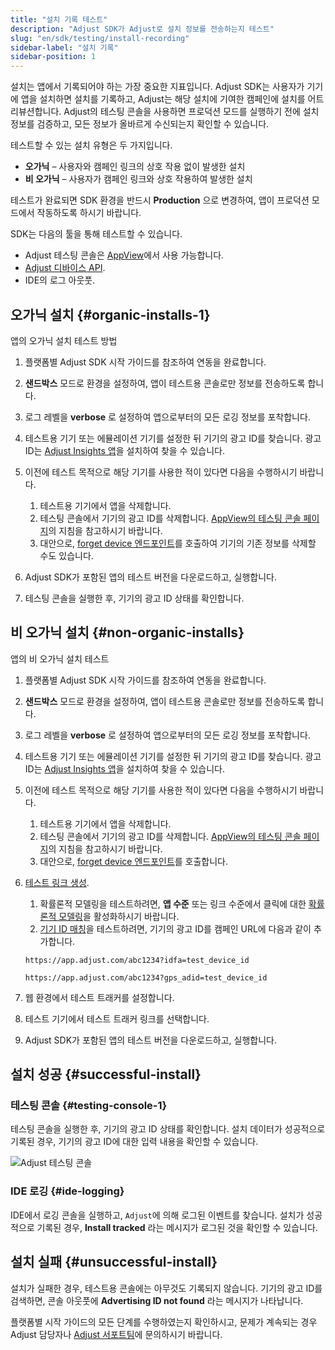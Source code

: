 ```yaml
---
title: "설치 기록 테스트"
description: "Adjust SDK가 Adjust로 설치 정보를 전송하는지 테스트"
slug: "en/sdk/testing/install-recording"
sidebar-label: "설치 기록"
sidebar-position: 1
---
```

설치는 앱에서 기록되어야 하는 가장 중요한 지표입니다. Adjust SDK는 사용자가 기기에 앱을 설치하면 설치를 기록하고,  Adjust는 해당 설치에 기여한 캠페인에 설치를 어트리뷰션합니다. Adjust의 테스팅 콘솔을 사용하면 프로덕션 모드를 실행하기 전에 설치 정보를 검증하고, 모든 정보가 올바르게 수신되는지 확인할 수 있습니다.

테스트할 수 있는 설치 유형은 두 가지입니다.

* **오가닉** – 사용자와 캠페인 링크의 상호 작용 없이 발생한 설치
* **비 오가닉** – 사용자가 캠페인 링크와 상호 작용하여 발생한 설치

<callout type="important"> 

테스트가 완료되면 SDK 환경을 반드시 **Production** 으로 변경하여, 앱이 프로덕션 모드에서 작동하도록 하시기 바랍니다.
</Callout> 

SDK는 다음의 툴을 통해 테스트할 수 있습니다.

* Adjust 테스팅 콘솔은 [AppView](https://help.adjust.com/en/article/testing-console)에서 사용 가능합니다.
* [Adjust 디바이스 API](/en/api/device-api/inspect).
* IDE의 로그 아웃풋.

오가닉 설치 \{\#organic\-installs\-1\}
--------------------------------------

앱의 오가닉 설치 테스트 방법

1. 플랫폼별 Adjust SDK 시작 가이드를 참조하여 연동을 완료합니다.
2. **샌드박스** 모드로 환경을 설정하여, 앱이 테스트용 콘솔로만 정보를 전송하도록 합니다.
3. 로그 레벨을 **verbose** 로 설정하여 앱으로부터의 모든 로깅 정보를 포착합니다.
4. 테스트용 기기 또는 에뮬레이션 기기를 설정한 뒤 기기의 광고 ID를 찾습니다. 광고 ID는 [Adjust Insights 앱](https://apps.apple.com/us/app/adjust-insights/id1125517808)을 설치하여 찾을 수 있습니다.
5. 이전에 테스트 목적으로 해당 기기를 사용한 적이 있다면 다음을 수행하시기 바랍니다. 
   1. 테스트용 기기에서 앱을 삭제합니다.
   2. 테스팅 콘솔에서 기기의 광고 ID를 삭제합니다. [AppView의 테스팅 콘솔 페이지](https://help.adjust.com/en/article/testing-console#forget-device)의 지침을 참고하시기 바랍니다.
   3. 대안으로, [forget device 엔드포인트](/en/api/device-api/forget/)를 호출하여 기기의 기존 정보를 삭제할 수도 있습니다.

6. Adjust SDK가 포함된 앱의 테스트 버전을 다운로드하고, 실행합니다.
7. 테스팅 콘솔을 실행한 후, 기기의 광고 ID 상태를 확인합니다.

비 오가닉 설치 \{\#non\-organic\-installs\}
------------------------------------------

앱의 비 오가닉 설치 테스트

1. 플랫폼별 Adjust SDK 시작 가이드를 참조하여 연동을 완료합니다.

2. **샌드박스** 모드로 환경을 설정하여, 앱이 테스트용 콘솔로만 정보를 전송하도록 합니다.

3. 로그 레벨을 **verbose** 로 설정하여 앱으로부터의 모든 로깅 정보를 포착합니다.

4. 테스트용 기기 또는 에뮬레이션 기기를 설정한 뒤 기기의 광고 ID를 찾습니다. 광고 ID는 [Adjust Insights 앱](https://apps.apple.com/us/app/adjust-insights/id1125517808)을 설치하여 찾을 수 있습니다.

5. 이전에 테스트 목적으로 해당 기기를 사용한 적이 있다면 다음을 수행하시기 바랍니다.

   1. 테스트용 기기에서 앱을 삭제합니다.
   2. 테스팅 콘솔에서 기기의 광고 ID를 삭제합니다. [AppView의 테스팅 콘솔 페이지](https://help.adjust.com/en/article/testing-console-suite#forget-device)의 지침을 참고하시기 바랍니다.
   3. 대안으로, [forget device 엔드포인트](/en/api/device-api/forget/)를 호출합니다.

6. [테스트 링크 생성](https://help.adjust.com/en/article/links).

   1. 확률론적 모델링을 테스트하려면, **앱 수준** 또는 링크 수준에서 클릭에 대한 [확률론적 모델링](https://help.adjust.com/en/article/attribution-settings-app-level)을 활성화하시기 바랍니다.
   2. [기기 ID 매칭](https://help.adjust.com/en/article/attribution-methods#deterministic-attribution)을 테스트하려면, 기기의 광고 ID를 캠페인 URL에 다음과 같이 추가합니다. 

   ```text
   https://app.adjust.com/abc1234?idfa=test_device_id
   ```

   ```text
   https://app.adjust.com/abc1234?gps_adid=test_device_id
   ```

7. 웹 환경에서 테스트 트래커를 설정합니다.

8. 테스트 기기에서 테스트 트래커 링크를 선택합니다.

9. Adjust SDK가 포함된 앱의 테스트 버전을 다운로드하고, 실행합니다.

설치 성공 \{\#successful\-install\}
-----------------------------------

### 테스팅 콘솔 \{\#testing\-console\-1\}

테스팅 콘솔을 실행한 후, 기기의 광고 ID 상태를 확인합니다. 설치 데이터가 성공적으로 기록된 경우, 기기의 광고 ID에 대한 입력 내용을 확인할 수 있습니다.

![Adjust 테스팅 콘솔](@images/sdk-testing/install/testing-console.png)

### IDE 로깅 \{\#ide\-logging\}

IDE에서 로깅 콘솔을 실행하고, `Adjust`에 의해 로그된 이벤트를 찾습니다. 설치가 성공적으로 기록된 경우, **Install tracked** 라는 메시지가 로그된 것을 확인할 수 있습니다.

설치 실패 \{\#unsuccessful\-install\}
-------------------------------------

설치가 실패한 경우, 테스트용 콘솔에는 아무것도 기록되지 않습니다. 기기의 광고 ID를 검색하면, 콘솔 아웃풋에 **Advertising ID not found** 라는 메시지가 나타납니다.

플랫폼별 시작 가이드의 모든 단계를 수행하였는지 확인하시고, 문제가 계속되는 경우 Adjust 담당자나 [Adjust 서포트팀](mailto:support@adjust.com)에 문의하시기 바랍니다.

